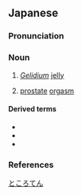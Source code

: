 ==Japanese==
{{wikipedia|lang=ja}}
{{ja-kanjitab|yomi=irr|sort=ところてん}}

===Pronunciation===
{{ja-pron|yomi=irr|ところてん|acc=0|acc_ref=DJR,NHK}}

===Noun===
{{ja-noun|ところてん|トコロテン}}

# ''[[Gelidium]]'' [[jelly]]
# {{lb|ja|gay slang|sort=ところてん}} [[prostate]] [[orgasm]]

====Derived terms====
* {{ja-r|心太草|ところてんぐさ}}
* {{ja-r|心太式|ところてんしき}}
* {{ja-r|心太突き|ところてんつき}}

===References===
<references/>

[[Category:ja:Foods|ところてん]]